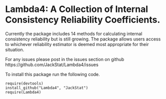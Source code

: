 Lambda4: A Collection of Internal Consistency Reliability Coefficients.
========================================================
Currently the package includes 14 methods for calculating internal consistency reliability but is still growing.  The package allows users access to whichever reliability estimator is deemed most appropriate for their situation.

For any issues please post in the issues section on github
https://github.com/JackStat/Lambda4/issues


To install this package run the following code.

```
require(devtools)
install_github("Lambda4", "JackStat")
require(Lambda4)
```

